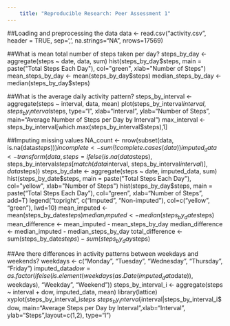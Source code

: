 ```yaml
---
    title: "Reproducible Research: Peer Assessment 1"
---
```


##Loading and preprocessing the data
data <- read.csv("activity.csv", header = TRUE, sep=',', 
                 na.strings="NA", nrows=17569)

##What is mean total number of steps taken per day?
steps_by_day <- aggregate(steps ~ date, data, sum)
hist(steps_by_day$steps, main = paste("Total Steps Each Day"), 
     col="green", xlab="Number of Steps")
mean_steps_by_day <- mean(steps_by_day$steps)
median_steps_by_day <- median(steps_by_day$steps)

##What is the average daily activity pattern?
steps_by_interval <- aggregate(steps ~ interval, data, mean)
plot(steps_by_interval$interval, steps_by_interval$steps, type="l", xlab="Interval", 
     ylab="Number of Steps", main="Average Number of Steps per Day by Interval")
max_interval <- steps_by_interval[which.max(steps_by_interval$steps),1]

##Imputing missing values
NA_count <- nrow(subset(data, is.na(data$steps)))
incomplete <- sum(!complete.cases(data))
imputed_data <- transform(data, 
                          steps = ifelse(is.na(data$steps), 
                                         steps_by_interval$steps[match(data$interval, steps_by_interval$interval)], data$steps))
steps_by_date <- aggregate(steps ~ date, imputed_data, sum)
hist(steps_by_date$steps, main = paste("Total Steps Each Day"), 
     col="yellow", xlab="Number of Steps")
hist(steps_by_day$steps, main = paste("Total Steps Each Day"), 
     col="green", xlab="Number of Steps", add=T)
legend("topright", c("Imputed", "Non-imputed"), col=c("yellow", "green"), lwd=10)
mean_imputed <- mean(steps_by_date$steps)
median_imputed <- median(steps_by_date$steps)
mean_difference <- mean_imputed - mean_steps_by_day
median_difference <- median_imputed - median_steps_by_day
total_difference <- sum(steps_by_date$steps) - sum(steps_by_day$steps)

##Are there differences in activity patterns between weekdays and weekends?
weekdays <- c("Monday", "Tuesday", "Wednesday", "Thursday", 
              "Friday")
imputed_data$dow = as.factor(ifelse(is.element(weekdays(as.Date(imputed_data$date)),
                                               weekdays), "Weekday", "Weekend"))
steps_by_interval_i <- aggregate(steps ~ interval + dow, imputed_data, mean)
library(lattice)
xyplot(steps_by_interval_i$steps ~ steps_by_interval_i$interval|steps_by_interval_i$dow, 
       main="Average Steps per Day by Interval",xlab="Interval", 
       ylab="Steps",layout=c(1,2), type="l")